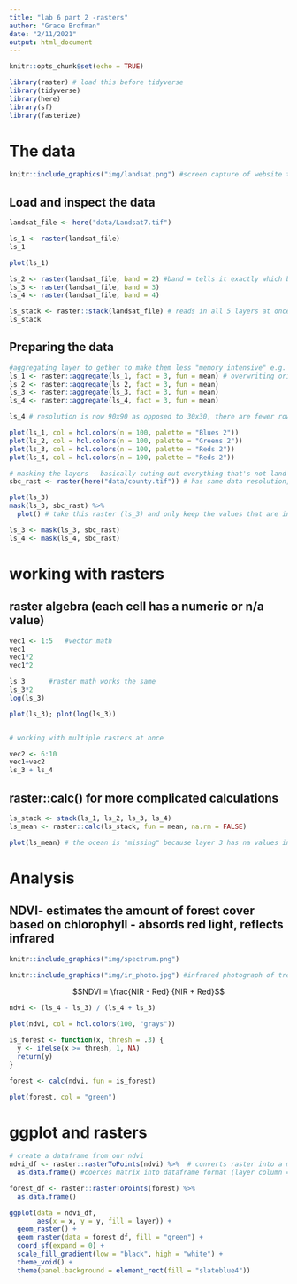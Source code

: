```yaml
---
title: "lab 6 part 2 -rasters"
author: "Grace Brofman"
date: "2/11/2021"
output: html_document
---
```


```r
knitr::opts_chunk$set(echo = TRUE)
```

```r
library(raster) # load this before tidyverse
library(tidyverse)
library(here)
library(sf)
library(fasterize)
```

# The data

```r
knitr::include_graphics("img/landsat.png") #screen capture of website this came from
```
## Load and inspect the data 

```r
landsat_file <- here("data/Landsat7.tif")

ls_1 <- raster(landsat_file)
ls_1

```

```r
plot(ls_1)

```


```r
ls_2 <- raster(landsat_file, band = 2) #band = tells it exactly which band to use
ls_3 <- raster(landsat_file, band = 3)
ls_4 <- raster(landsat_file, band = 4)

ls_stack <- raster::stack(landsat_file) # reads in all 5 layers at once
ls_stack
```

## Preparing the data

```r
#aggregating layer to gether to make them less "memory intensive" e.g. grouping 4 cells into 1 cell, using aggregate function 
ls_1 <- raster::aggregate(ls_1, fact = 3, fun = mean) # overwriting original layers (factor = 3 makes a 3x3 grid to turn into 1 cell)
ls_2 <- raster::aggregate(ls_2, fact = 3, fun = mean)
ls_3 <- raster::aggregate(ls_3, fact = 3, fun = mean)
ls_4 <- raster::aggregate(ls_4, fact = 3, fun = mean)

ls_4 # resolution is now 90x90 as opposed to 30x30, there are fewer rows and columns

plot(ls_1, col = hcl.colors(n = 100, palette = "Blues 2"))
plot(ls_2, col = hcl.colors(n = 100, palette = "Greens 2"))
plot(ls_3, col = hcl.colors(n = 100, palette = "Reds 2"))
plot(ls_4, col = hcl.colors(n = 100, palette = "Reds 2"))
```

```r
# masking the layers - basically cuting out everything that's not land
sbc_rast <- raster(here("data/county.tif")) # has same data resolution, extent, CRS, etc. or it wouldn't work

plot(ls_3)
mask(ls_3, sbc_rast) %>% 
  plot() # take this raster (ls_3) and only keep the values that are in this raster(sbc_rast)

ls_3 <- mask(ls_3, sbc_rast)
ls_4 <- mask(ls_4, sbc_rast)
```
# working with rasters
## raster algebra (each cell has a numeric or n/a value)
```r
vec1 <- 1:5   #vector math
vec1
vec1*2
vec1^2

ls_3      #raster math works the same
ls_3*2
log(ls_3)

plot(ls_3); plot(log(ls_3))



```

```r
# working with multiple rasters at once

vec2 <- 6:10
vec1+vec2
ls_3 + ls_4
```
## raster::calc() for more complicated calculations
```r
ls_stack <- stack(ls_1, ls_2, ls_3, ls_4)
ls_mean <- raster::calc(ls_stack, fun = mean, na.rm = FALSE)

plot(ls_mean) # the ocean is "missing" because layer 3 has na values in ocean cells
```

# Analysis

## NDVI- estimates the amount of forest cover based on chlorophyll - absords red light, reflects infrared

```r
knitr::include_graphics("img/spectrum.png")

knitr::include_graphics("img/ir_photo.jpg") #infrared photograph of trees
```

$$NDVI = \frac{NIR - Red} {NIR + Red}$$
```r
ndvi <- (ls_4 - ls_3) / (ls_4 + ls_3)

plot(ndvi, col = hcl.colors(100, "grays"))

is_forest <- function(x, thresh = .3) {
  y <- ifelse(x >= thresh, 1, NA)
  return(y)
}

forest <- calc(ndvi, fun = is_forest)

plot(forest, col = "green")
```

# ggplot and rasters

```r
# create a dataframe from our ndvi
ndvi_df <- raster::rasterToPoints(ndvi) %>%  # converts raster into a matrix with x,y
  as.data.frame() #coerces matrix into dataframe format (layer column = ndvi values)

forest_df <- raster::rasterToPoints(forest) %>% 
  as.data.frame()

ggplot(data = ndvi_df, 
       aes(x = x, y = y, fill = layer)) +
  geom_raster() +
  geom_raster(data = forest_df, fill = "green") +
  coord_sf(expand = 0) +
  scale_fill_gradient(low = "black", high = "white") +
  theme_void() +
  theme(panel.background = element_rect(fill = "slateblue4"))
```



